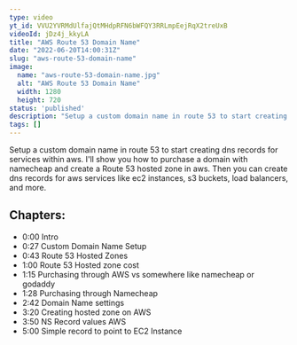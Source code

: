 ```yaml
---
type: video
yt_id: VVU2YVRMdUlfajQtMHdpRFN6bWFQY3RRLmpEejRqX2treUxB
videoId: jDz4j_kkyLA
title: "AWS Route 53 Domain Name"
date: "2022-06-20T14:00:31Z"
slug: "aws-route-53-domain-name"
image: 
  name: "aws-route-53-domain-name.jpg"
  alt: "AWS Route 53 Domain Name"
  width: 1280
  height: 720
status: 'published'
description: "Setup a custom domain name in route 53 to start creating dns records for services within aws. I'll show you how to purchase a domain with namecheap and create a Route 53 hosted zone in aws. Then you can create dns records for aws services like ec2 instances, s3 buckets, load balancers, and more."
tags: []
---
```


Setup a custom domain name in route 53 to start creating dns records for services within aws. I'll show you how to purchase a domain with namecheap and create a Route 53 hosted zone in aws. Then you can create dns records for aws services like ec2 instances, s3 buckets, load balancers, and more.


## Chapters:

* 0:00​ Intro
* 0:27 Custom Domain Name Setup
* 0:43 Route 53 Hosted Zones
* 1:00 Route 53 Hosted zone cost
* 1:15 Purchasing through AWS vs somewhere like namecheap or godaddy
* 1:28 Purchasing through Namecheap
* 2:42 Domain Name settings
* 3:20 Creating hosted zone on AWS
* 3:50 NS Record values AWS
* 5:00 Simple record to point to EC2 Instance 


